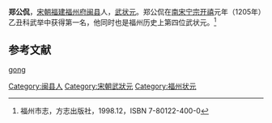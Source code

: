 '''郑公侃'''，[[宋朝|宋朝]][[福建|福建]][[福州府|福州府]][[闽县|闽县]]人，[[武状元|武状元]]。郑公侃在[[南宋|南宋]][[宋宁宗|宁宗]][[开禧|开禧]]元年（1205年）乙丑科武举中获得第一名，他同时也是福州历史上第四位武状元。<ref name="福州市志">福州市志，方志出版社，1998.12，ISBN 7-80122-400-0</ref>

==参考文献==
<div class="references-small">
<references />
</div>
{{宋朝人物小作品}}
{{DEFAULTSORT:zheng gongkan}}
[[cat:郑姓|gong]]
[[Category:闽县人|Category:闽县人]]
[[Category:宋朝武狀元|Category:宋朝武狀元]]
[[Category:福州状元|Category:福州状元]]